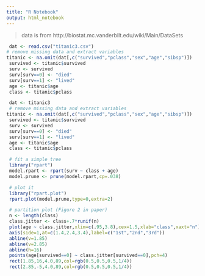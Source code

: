 ---
title: "R Notebook"
output: html_notebook
---


>  data is from http://biostat.mc.vanderbilt.edu/wiki/Main/DataSets

```{r} 
 dat <- read.csv("titanic3.csv")
# remove missing data and extract variables
titanic <- na.omit(dat[,c("survived","pclass","sex","age","sibsp")])
 survived <- titanic$survived
 surv <- survived
 surv[surv==0] <- "died"
 surv[surv==1] <- "lived"
 age <- titanic$age
 class <- titanic$pclass
```
 
```{r}
 dat <- titanic3
 # remove missing data and extract variables
titanic <- na.omit(dat[,c("survived","pclass","sex","age","sibsp")])
 survived <- titanic$survived
 surv <- survived
 surv[surv==0] <- "died"
 surv[surv==1] <- "lived"
 age <- titanic$age
 class <- titanic$pclass

``` 

```{r}
 # fit a simple tree
 library("rpart")
 model.rpart <- rpart(surv ~ class + age)
 model.prune <- prune(model.rpart,cp=.038)
```

```{r}
 # plot it
 library("rpart.plot")
 rpart.plot(model.prune,type=0,extra=2)
```

```{r}
 # partition plot (Figure 2 in paper)
 n <- length(class)
 class.jitter <- class+.7*runif(n)
 plot(age ~ class.jitter,xlim=c(.95,3.8),cex=1.5,xlab="class",xaxt="n")
 axis(side=1,at=c(1.4,2.4,3.4),label=c("1st","2nd","3rd"))
 abline(v=1.85)
 abline(v=2.85)
 abline(h=16)
 points(age[survived==0] ~ class.jitter[survived==0],pch=4)
 rect(1.85,16,4.0,89,col=rgb(0.5,0.5,0.5,1/4))
 rect(2.85,-5,4.0,89,col=rgb(0.5,0.5,0.5,1/4))
``` 
 

